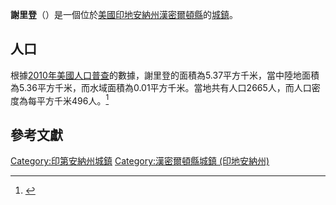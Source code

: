 {{noteTA
|G1=USState
|G2=地名
|G3=Unit
}}
{{Infobox settlement
|name            = 謝里登
|native_name = Sheridan
|settlement_type          = [[鎮|城鎮]]
|image_skyline            = South Main in Sheridan.jpg
|imagesize                = 250px
|image_map                = Hamilton County Indiana Incorporated and Unincorporated areas Sheridan Highlighted 1869354.svg
|mapsize                  = 250px
|subdivision_type         = [[世界政區索引|國家]]
|subdivision_type1        = [[美国州份|州份]]
|subdivision_type2        = [[印地安納州行政區劃|縣]]
|subdivision_name         = [[美国|美国]]
|subdivision_name1        = [[印地安納州|印地安納州]]
|subdivision_name2        = [[漢密爾頓縣_(印地安納州)|漢密爾頓縣]]
|elevation_ft             = 951
|elevation_m              = 290
|timezone                 = [[北美东部时区|CST]]
|area_total_km2           = 5.37
|area_land_km2            = 5.36
|area_water_km2           = 0.01
|area_total_sq_mi         = 
|area_land_sq_mi          = 
|area_water_sq_mi         = 
|population_as_of         = [[2010年美國人口普查|2010]]
|population_footnotes     = 
|population_total         = 2665
|population_density_km2   = auto
|population_density_sq_mi = auto
|utc_offset               = -5
|coordinates              = {{coord|40|08|02|N|86|13|12|W|display=inline,title}}
| coor_pinpoint           = 
| coordinates_footnotes   = 
|timezone_DST             = EDT
|utc_offset_DST           = -4
|postal_code_type         = [[美國郵區編號|郵區編號]]
|postal_code              = 46069
|area_code                = {{link-en|电话区号317|Area code 317|317}}
|blank_name = [[地名信息系统|GNIS ID]]
|blank_info = 443361<ref name="GNIS">{{cite gnis|443361|Sheridan}}</ref>
}}
'''謝里登'''（{{lang-en|Sheridan}}）是一個位於[[美國|美國]][[印地安納州|印地安納州]][[漢密爾頓縣_(印地安納州)|漢密爾頓縣]]的[[鎮|城鎮]]。

== 人口 ==
根據[[2010年美國人口普查|2010年美國人口普查]]的數據，謝里登的面積為5.37平方千米，當中陸地面積為5.36平方千米，而水域面積為0.01平方千米。當地共有人口2665人，而人口密度為每平方千米496人。<ref name="GR8">{{cite web|url=http://factfinder2.census.gov|publisher=[[美国人口调查局|美国人口调查局]]|accessdate=2011-05-14|title=American FactFinder|archive-date=2013-09-11|archive-url=https://web.archive.org/web/20130911234518/http://factfinder2.census.gov/|dead-url=no}}</ref>

== 參考文獻 ==
{{reflist}}
{{漢密爾頓縣 (印地安納州)}}
{{Indiana-geo-stub}}
{{DEFAULTSORT:Sheridan, Indiana}}
[[Category:印第安納州城鎮|Category:印第安納州城鎮]]
[[Category:漢密爾頓縣城鎮_(印地安納州)|Category:漢密爾頓縣城鎮 (印地安納州)]]